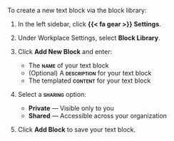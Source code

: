 To create a new text block via the block library:

1. In the left sidebar, click **{{< fa gear >}} Settings**.

1. Under Workplace Settings, select **Block Library**.

1. Click **Add New Block** and enter:
 
    - The **[name]{.smallcaps}** of your text block
    - (Optional) A **[description]{.smallcaps}** for your text block
    - The templated **[content]{.smallcaps}** for your text block

1. Select a **[sharing]{.smallcaps}** option:

    - **Private** — Visible only to you
    - **Shared** — Accessible across your organization

1. Click **Add Block** to save your text block.